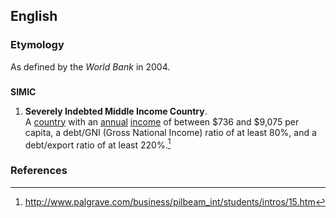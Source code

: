 ==English==

===Etymology===
As defined by the ''World Bank'' in 2004.

==={{acronym}}===
'''SIMIC'''

# {{context|macroeconomics}} '''Severely Indebted Middle Income Country'''. <br />A [[country]] with an [[annual]] [[income]] of between $736 and $9,075 per capita, a debt/GNI (Gross National Income) ratio of at least 80%, and a debt/export ratio of at least 220%.<ref>http://www.palgrave.com/business/pilbeam_int/students/intros/15.htm</ref>

===References===
<references/>